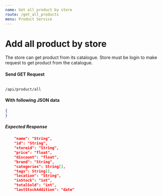 ```yaml
---
name: Get all product by store
route: /get_all_products
menu: Product Service
---
```


# Add all product by store
The store can get product from its catalogue. Store must be login to make request to get product from the catalogue.

#### Send GET Request 
<Code>
/api/product/all
</Code>

#### With following JSON data
```json
{
}
```

##### Expected Response
```json
    "name": "String",
    "id": "String",
    "storeid": "String",
    "price": "float",
    "discount": "float",
    "brand": "String",
    "categories": String[],
    "tags": String[],
    "location": "String",
    "inStock": "int",
    "totalSold": "int",
    "lastStockAddition": "date"
```
